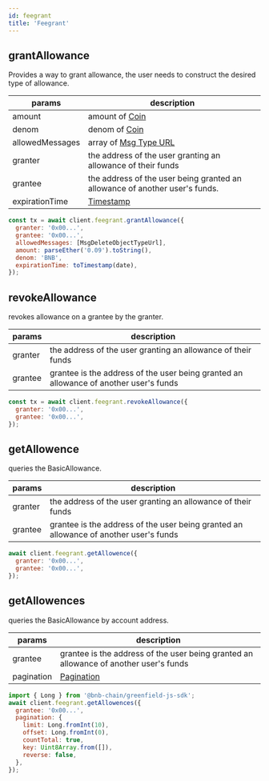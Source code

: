 ```yaml
---
id: feegrant
title: 'Feegrant'
---
```



## grantAllowance <ApiTypes type="Tx" />

Provides a way to grant allowance, the user needs to construct the desired type of allowance.

| params          | description                                                                 |
| --------------- | --------------------------------------------------------------------------- |
| amount          | amount of [Coin](/types/coin)                                               |
| denom           | denom of [Coin](/types/coin)                                                |
| allowedMessages | array of [Msg Type URL](/constants/msg-type-url)                            |
| granter         | the address of the user granting an allowance of their funds                |
| grantee         | the address of the user being granted an allowance of another user's funds. |
| expirationTime  | [Timestamp](/types/timestamp)                                               |

```jsx title="example"
const tx = await client.feegrant.grantAllowance({
  granter: '0x00...',
  grantee: '0x00...',
  allowedMessages: [MsgDeleteObjectTypeUrl],
  amount: parseEther('0.09').toString(),
  denom: 'BNB',
  expirationTime: toTimestamp(date),
});
```

<Tx />

## revokeAllowance <ApiTypes type="Tx" />

revokes allowance on a grantee by the granter.

| params  | description                                                                           |
| ------- | ------------------------------------------------------------------------------------- |
| granter | the address of the user granting an allowance of their funds                          |
| grantee | grantee is the address of the user being granted an allowance of another user's funds |

```jsx title="example"
const tx = await client.feegrant.revokeAllowance({
  granter: '0x00...',
  grantee: '0x00...',
});
```

<Tx />

## getAllowence <ApiTypes type="Query" />

queries the BasicAllowance.

| params  | description                                                                           |
| ------- | ------------------------------------------------------------------------------------- |
| granter | the address of the user granting an allowance of their funds                          |
| grantee | grantee is the address of the user being granted an allowance of another user's funds |

```jsx title="example"
await client.feegrant.getAllowence({
  granter: '0x00...',
  grantee: '0x00...',
});
```

## getAllowences <ApiTypes type="Query" />

queries the BasicAllowance by account address.

| params     | description                                                                           |
| ---------- | ------------------------------------------------------------------------------------- |
| grantee    | grantee is the address of the user being granted an allowance of another user's funds |
| pagination | [Pagination](/types/pagination)                                                       |

```jsx title="example"
import { Long } from '@bnb-chain/greenfield-js-sdk';
await client.feegrant.getAllowences({
  grantee: '0x00...',
  pagination: {
    limit: Long.fromInt(10),
    offset: Long.fromInt(0),
    countTotal: true,
    key: Uint8Array.from([]),
    reverse: false,
  },
});
```
